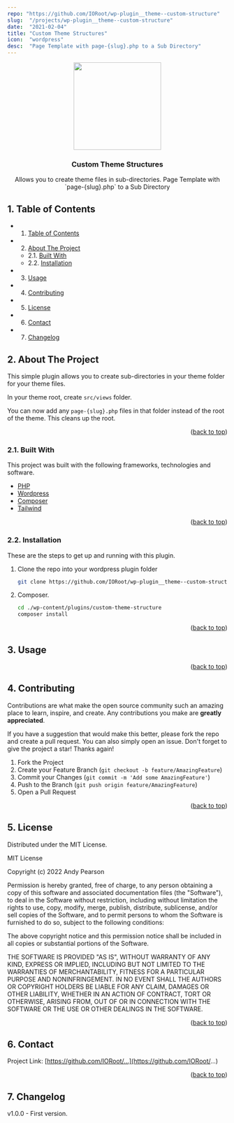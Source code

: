 ```yaml
---
repo: "https://github.com/IORoot/wp-plugin__theme--custom-structure"
slug:  "/projects/wp-plugin__theme--custom-structure"
date:  "2021-02-04"
title: "Custom Theme Structures"
icon:  "wordpress"
desc:  "Page Template with page-{slug}.php to a Sub Directory"
---
```


<div id="top"></div>

<div align="center">

<img src="https://svg-rewriter.sachinraja.workers.dev/?url=https%3A%2F%2Fcdn.jsdelivr.net%2Fnpm%2F%40mdi%2Fsvg%406.7.96%2Fsvg%2Fchart-tree.svg&fill=%230891B2&width=200px&height=200px" style="width:200px;"/>

<h3 align="center">Custom Theme Structures</h3>

<p align="center">
Allows you to create theme files in sub-directories. Page Template with `page-{slug}.php` to a Sub Directory
</p>
</div>


##  1. <a name='TableofContents'></a>Table of Contents


* 1. [Table of Contents](#TableofContents)
* 2. [About The Project](#AboutTheProject)
	* 2.1. [Built With](#BuiltWith)
	* 2.2. [Installation](#Installation)
* 3. [Usage](#Usage)
* 4. [Contributing](#Contributing)
* 5. [License](#License)
* 6. [Contact](#Contact)
* 7. [Changelog](#Changelog)


##  2. <a name='AboutTheProject'></a>About The Project

This simple plugin allows you to create sub-directories in your theme folder for your theme files.

In your theme root, create `src/views` folder.

You can now add any `page-{slug}.php` files in that folder instead of the root of the theme. This cleans up the root.

<p align="right">(<a href="#top">back to top</a>)</p>



###  2.1. <a name='BuiltWith'></a>Built With

This project was built with the following frameworks, technologies and software.

* [PHP](https://php.net/)
* [Wordpress](https://wordpress.org/)
* [Composer](https://getcomposer.org/)
* [Tailwind](https://tailwindcss.com/)

<p align="right">(<a href="#top">back to top</a>)</p>



###  2.2. <a name='Installation'></a>Installation

These are the steps to get up and running with this plugin.

1. Clone the repo into your wordpress plugin folder
    ```sh
    git clone https://github.com/IORoot/wp-plugin__theme--custom-structure ./wp-content/plugins/custom-theme-structure
    ```
1. Composer.
    ```sh
    cd ./wp-content/plugins/custom-theme-structure
    composer install
    ```

<p align="right">(<a href="#top">back to top</a>)</p>


##  3. <a name='Usage'></a>Usage



<p align="right">(<a href="#top">back to top</a>)</p>



##  4. <a name='Contributing'></a>Contributing

Contributions are what make the open source community such an amazing place to learn, inspire, and create. Any contributions you make are **greatly appreciated**.

If you have a suggestion that would make this better, please fork the repo and create a pull request. You can also simply open an issue.
Don't forget to give the project a star! Thanks again!

1. Fork the Project
2. Create your Feature Branch (`git checkout -b feature/AmazingFeature`)
3. Commit your Changes (`git commit -m 'Add some AmazingFeature'`)
4. Push to the Branch (`git push origin feature/AmazingFeature`)
5. Open a Pull Request

<p align="right">(<a href="#top">back to top</a>)</p>



##  5. <a name='License'></a>License

Distributed under the MIT License.

MIT License

Copyright (c) 2022 Andy Pearson

Permission is hereby granted, free of charge, to any person obtaining a copy
of this software and associated documentation files (the "Software"), to deal
in the Software without restriction, including without limitation the rights
to use, copy, modify, merge, publish, distribute, sublicense, and/or sell
copies of the Software, and to permit persons to whom the Software is
furnished to do so, subject to the following conditions:

The above copyright notice and this permission notice shall be included in all
copies or substantial portions of the Software.

THE SOFTWARE IS PROVIDED "AS IS", WITHOUT WARRANTY OF ANY KIND, EXPRESS OR
IMPLIED, INCLUDING BUT NOT LIMITED TO THE WARRANTIES OF MERCHANTABILITY,
FITNESS FOR A PARTICULAR PURPOSE AND NONINFRINGEMENT. IN NO EVENT SHALL THE
AUTHORS OR COPYRIGHT HOLDERS BE LIABLE FOR ANY CLAIM, DAMAGES OR OTHER
LIABILITY, WHETHER IN AN ACTION OF CONTRACT, TORT OR OTHERWISE, ARISING FROM,
OUT OF OR IN CONNECTION WITH THE SOFTWARE OR THE USE OR OTHER DEALINGS IN THE
SOFTWARE.

<p align="right">(<a href="#top">back to top</a>)</p>



##  6. <a name='Contact'></a>Contact

Project Link: [https://github.com/IORoot/...](https://github.com/IORoot/...)

<p align="right">(<a href="#top">back to top</a>)</p>



##  7. <a name='Changelog'></a>Changelog

v1.0.0 - First version.
